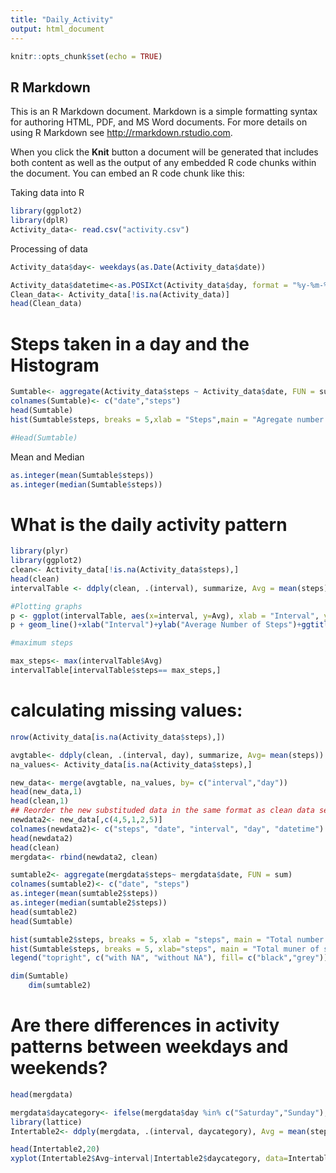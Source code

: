 ---
title: "Daily_Activity"
output: html_document
---

```{r setup, include=FALSE}
knitr::opts_chunk$set(echo = TRUE)
```

## R Markdown

This is an R Markdown document. Markdown is a simple formatting syntax for authoring HTML, PDF, and MS Word documents. For more details on using R Markdown see <http://rmarkdown.rstudio.com>.

When you click the **Knit** button a document will be generated that includes both content as well as the output of any embedded R code chunks within the document. You can embed an R code chunk like this:


Taking data into R

```{r}
library(ggplot2)
library(dplR)
Activity_data<- read.csv("activity.csv")


```

Processing of data



```{R Echo =TRUE}
Activity_data$day<- weekdays(as.Date(Activity_data$date))

Activity_data$datetime<-as.POSIXct(Activity_data$day, format = "%y-%m-%d")
Clean_data<- Activity_data[!is.na(Activity_data)]
head(Clean_data)

```

Steps taken in a day and the Histogram
======================================

```{r ECHO= TRUE}
Sumtable<- aggregate(Activity_data$steps ~ Activity_data$date, FUN = sum)
colnames(Sumtable)<- c("date","steps")
head(Sumtable)
hist(Sumtable$steps, breaks = 5,xlab = "Steps",main = "Agregate number of steps per day")

#Head(Sumtable)

```

Mean and Median 

```{r}
as.integer(mean(Sumtable$steps))
as.integer(median(Sumtable$steps))

```

What is the daily activity pattern
==================================

```{r}
library(plyr)
library(ggplot2)
clean<- Activity_data[!is.na(Activity_data$steps),]
head(clean)
intervalTable <- ddply(clean, .(interval), summarize, Avg = mean(steps))

#Plotting graphs
p <- ggplot(intervalTable, aes(x=interval, y=Avg), xlab = "Interval", ylab="Average Number of Steps")
p + geom_line()+xlab("Interval")+ylab("Average Number of Steps")+ggtitle("Average Number of Steps per Interval")

#maximum steps 

max_steps<- max(intervalTable$Avg)
intervalTable[intervalTable$steps== max_steps,]
```

calculating missing  values:
=============================

```{r}
nrow(Activity_data[is.na(Activity_data$steps),])

avgtable<- ddply(clean, .(interval, day), summarize, Avg= mean(steps))
na_values<- Activity_data[is.na(Activity_data$steps),]

new_data<- merge(avgtable, na_values, by= c("interval","day"))
head(new_data,1)
head(clean,1)
## Reorder the new substituded data in the same format as clean data set
newdata2<- new_data[,c(4,5,1,2,5)]
colnames(newdata2)<- c("steps", "date", "interval", "day", "datetime")
head(newdata2)
head(clean)
mergdata<- rbind(newdata2, clean)

sumtable2<- aggregate(mergdata$steps~ mergdata$date, FUN = sum)
colnames(sumtable2)<- c("date", "steps")
as.integer(mean(sumtable2$steps))
as.integer(median(sumtable2$steps))
head(sumtable2)
head(Sumtable)

hist(sumtable2$steps, breaks = 5, xlab = "steps", main = "Total number of steps NA fixed", col = "black")
hist(Sumtable$steps, breaks = 5, xlab="steps", main = "Total muner of steps NA fixed", col="Grey", add=T)
legend("topright", c("with NA", "without NA"), fill= c("black","grey"))

dim(Sumtable)
    dim(sumtable2)

```

Are there differences in activity patterns between weekdays and weekends?
=========================================================================

```{r}
head(mergdata)

mergdata$daycategory<- ifelse(mergdata$day %in% c("Saturday","Sunday"),"weekend","Weekday")
library(lattice)
Intertable2<- ddply(mergdata, .(interval, daycategory), Avg = mean(steps))

head(Intertable2,20)
xyplot(Intertable2$Avg~interval|Intertable2$daycategory, data=Intertable2, type="l",layout = c(1,2),main="Average Steps per Interval Based on Type of Day",ylab="Average Number of  Steps",xlab="Interval")


```


































































